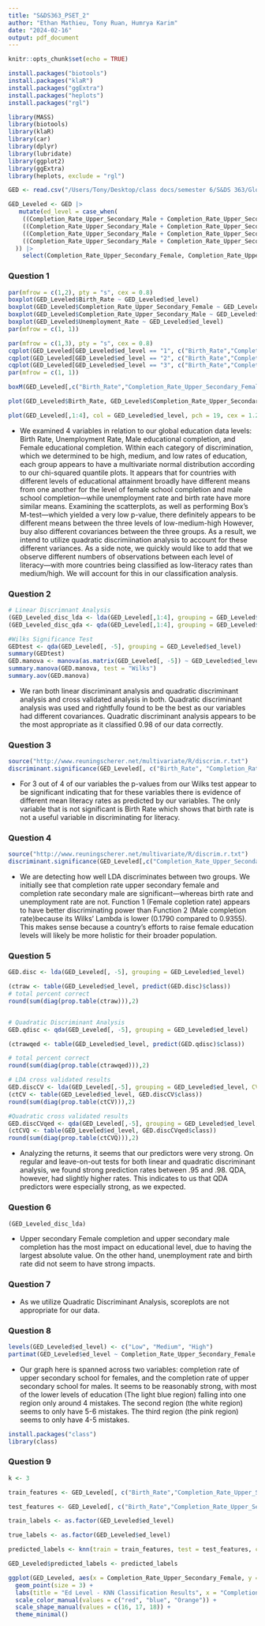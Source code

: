 ```yaml
---
title: "S&DS363_PSET_2"
author: "Ethan Mathieu, Tony Ruan, Humrya Karim"
date: "2024-02-16"
output: pdf_document
---
```


```r
knitr::opts_chunk$set(echo = TRUE)

install.packages("biotools")
install.packages("klaR")
install.packages("ggExtra")
install.packages("heplots")
install.packages("rgl")

library(MASS)
library(biotools)
library(klaR)
library(car)
library(dplyr)
library(lubridate)
library(ggplot2)
library(ggExtra)
library(heplots, exclude = "rgl")

```



``` r
GED <- read.csv("/Users/Tony/Desktop/class docs/semester 6/S&DS 363/Global_Education.csv")

GED_Leveled <- GED |>
   mutate(ed_level = case_when(
    ((Completion_Rate_Upper_Secondary_Male + Completion_Rate_Upper_Secondary_Female) / 2) < 50 ~ "1",
    ((Completion_Rate_Upper_Secondary_Male + Completion_Rate_Upper_Secondary_Female) / 2) >= 50 &
    ((Completion_Rate_Upper_Secondary_Male + Completion_Rate_Upper_Secondary_Female) / 2) < 80 ~ "2",
    ((Completion_Rate_Upper_Secondary_Male + Completion_Rate_Upper_Secondary_Female) / 2) >= 80 ~ "3"
  )) |>
    select(Completion_Rate_Upper_Secondary_Female, Completion_Rate_Upper_Secondary_Male, Birth_Rate, Unemployment_Rate, ed_level)
```

### Question 1

```r

par(mfrow = c(1,2), pty = "s", cex = 0.8)
boxplot(GED_Leveled$Birth_Rate ~ GED_Leveled$ed_level)
boxplot(GED_Leveled$Completion_Rate_Upper_Secondary_Female ~ GED_Leveled$ed_level)
boxplot(GED_Leveled$Completion_Rate_Upper_Secondary_Male ~ GED_Leveled$ed_level)
boxplot(GED_Leveled$Unemployment_Rate ~ GED_Leveled$ed_level)
par(mfrow = c(1, 1))

par(mfrow = c(1,3), pty = "s", cex = 0.8)
cqplot(GED_Leveled[GED_Leveled$ed_level == "1", c("Birth_Rate","Completion_Rate_Upper_Secondary_Female", "Completion_Rate_Upper_Secondary_Male", "Unemployment_Rate")], main = "Low")
cqplot(GED_Leveled[GED_Leveled$ed_level == "2", c("Birth_Rate","Completion_Rate_Upper_Secondary_Female", "Completion_Rate_Upper_Secondary_Male", "Unemployment_Rate")], main = "Medium")
cqplot(GED_Leveled[GED_Leveled$ed_level == "3", c("Birth_Rate","Completion_Rate_Upper_Secondary_Female", "Completion_Rate_Upper_Secondary_Male", "Unemployment_Rate")], main = "High")
par(mfrow = c(1, 1))

boxM(GED_Leveled[,c("Birth_Rate","Completion_Rate_Upper_Secondary_Female", "Completion_Rate_Upper_Secondary_Male", "Unemployment_Rate")], GED_Leveled$ed_level)

plot(GED_Leveled$Birth_Rate, GED_Leveled$Completion_Rate_Upper_Secondary_Female, col = as.numeric(GED_Leveled$ed_level)+1, pch = 19, main = "World Educational Relationships", ylab = "Female Completion Rate", xlab = "Birth Rate")

plot(GED_Leveled[,1:4], col = GED_Leveled$ed_level, pch = 19, cex = 1.2)
```
* We examined 4 variables in relation to our global education data levels: Birth Rate, Unemployment Rate, Male educational completion, and Female educational completion. Within each category of discrimination, which we determined to be high, medium, and low rates of education, each group appears to have a multivariate normal distribution according to our chi-squared quantile plots. It appears that for countries with different levels of educational attainment broadly have different means from one another for the level of female school completion and male school completion—while unemployment rate and birth rate have more similar means. Examining the scatterplots, as well as performing Box's M-test—which yielded a very low p-value, there definitely appears to be different means between the three levels of low-medium-high However, buy also  different covariances between the three groups. As a result, we intend to utilize quadratic discrimiination analysis to account for these different variances. As a side note, we quickly would like to add that we observe different numbers of observations between each level of literacy—with more countries being classified as low-literacy rates than medium/high. We will account for this in our classification analysis.

### Question 2

```r

# Linear Discrimnant Analysis
(GED_Leveled_disc_lda <- lda(GED_Leveled[,1:4], grouping = GED_Leveled$ed_level))
(GED_Leveled_disc_qda <- qda(GED_Leveled[,1:4], grouping = GED_Leveled$ed_level))

#Wilks Significance Test
GEDtest <- qda(GED_Leveled[, -5], grouping = GED_Leveled$ed_level)
summary(GEDtest)
GED.manova <- manova(as.matrix(GED_Leveled[, -5]) ~ GED_Leveled$ed_level)
summary.manova(GED.manova, test = "Wilks")
summary.aov(GED.manova)
```
* We ran both linear discriminant analysis and quadratic discriminant analysis and cross validated analysis in both. Quadratic discriminant analysis was used and rightfully found to be the best as our variables had different covariances. Quadratic discriminant analysis appears to be the most appropriate as it classified 0.98 of our data correctly.

### Question 3 

```r
source("http://www.reuningscherer.net/multivariate/R/discrim.r.txt")
discriminant.significance(GED_Leveled[, c("Birth_Rate", "Completion_Rate_Upper_Secondary_Female")], GED_Leveled$ed_level)
```

* For 3 out of 4 of our variables the p-values from our Wilks test appear to be significant indicating that for these variables there is evidence of different mean literacy rates as predicted by our variables. The only variable that is not significant is Birth Rate which shows that birth rate is not a useful variable in discriminating for literacy. 

### Question 4

``` r
source("http://www.reuningscherer.net/multivariate/R/discrim.r.txt")
discriminant.significance(GED_Leveled[,c("Completion_Rate_Upper_Secondary_Female", "Completion_Rate_Upper_Secondary_Male")], GED_Leveled$ed_level)
```
* We are detecting how well LDA discriminates between two groups. We initially see that completion rate upper secondary female and completion rate secondary male are significant—whereas birth rate and unemployment rate are not. Function 1 (Female copletion rate) appears to have better discriminating power than Function 2 (Male completion rate)because its Wilks' Lambda is lower (0.1790 compared to 0.9355). This makes sense because a country's efforts to raise female education levels will likely be more holistic for their broader population.

### Question 5
```r
GED.disc <- lda(GED_Leveled[, -5], grouping = GED_Leveled$ed_level)

(ctraw <- table(GED_Leveled$ed_level, predict(GED.disc)$class))
# total percent correct
round(sum(diag(prop.table(ctraw))),2)


# Quadratic Discriminant Analysis
GED.qdisc <- qda(GED_Leveled[, -5], grouping = GED_Leveled$ed_level)

(ctrawqed <- table(GED_Leveled$ed_level, predict(GED.qdisc)$class))

# total percent correct
round(sum(diag(prop.table(ctrawqed))),2)

# LDA cross validated results
GED.discCV <- lda(GED_Leveled[,-5], grouping = GED_Leveled$ed_level, CV = TRUE)
(ctCV <- table(GED_Leveled$ed_level, GED.discCV$class))
round(sum(diag(prop.table(ctCV))),2)

#Quadratic cross validated results
GED.discCVqed <- qda(GED_Leveled[,-5], grouping = GED_Leveled$ed_level, CV = TRUE)
(ctCVQ <- table(GED_Leveled$ed_level, GED.discCVqed$class))
round(sum(diag(prop.table(ctCVQ))),2)
```
* Analyzing the returns, it seems that our predictors were very strong. On regular and leave-on-out tests for both linear and quadratic discriminant analysis, we found strong prediction rates between .95 and .98. QDA, however, had slightly higher rates. This indicates to us that QDA predictors were especially strong, as we expected.

### Question 6
```r
(GED_Leveled_disc_lda)
```

* Upper secondary Female completion and upper secondary male completion has the most impact on educational level, due to having the largest absolute value. On the other hand, unemployment rate and birth rate did not seem to have strong impacts.

### Question 7
* As we utilize Quadratic Discriminant Analysis, scoreplots are not appropriate for our data.

### Question 8
```r
levels(GED_Leveled$ed_level) <- c("Low", "Medium", "High")
partimat(GED_Leveled$ed_level ~ Completion_Rate_Upper_Secondary_Female + Completion_Rate_Upper_Secondary_Male, data = GED_Leveled, method = "lda")
```
* Our graph here is spanned across two variables: completion rate of upper secondary school for females, and the completion rate of upper secondary school for males. It seems to be reasonably strong, with most of the lower levels of education (The light blue region) falling into one region only around 4 mistakes. The second region (the white region) seems to only have 5-6 mistakes. The third region (the pink region)  seems to only have 4-5 mistakes.

``` r

install.packages("class")
library(class)

```

### Question 9
```r

k <- 3

train_features <- GED_Leveled[, c("Birth_Rate","Completion_Rate_Upper_Secondary_Female", "Completion_Rate_Upper_Secondary_Male", "Unemployment_Rate")]

test_features <- GED_Leveled[, c("Birth_Rate","Completion_Rate_Upper_Secondary_Female", "Completion_Rate_Upper_Secondary_Male", "Unemployment_Rate")]

train_labels <- as.factor(GED_Leveled$ed_level)

true_labels <- as.factor(GED_Leveled$ed_level)

predicted_labels <- knn(train = train_features, test = test_features, cl = train_labels, k = k)

GED_Leveled$predicted_labels <- predicted_labels

ggplot(GED_Leveled, aes(x = Completion_Rate_Upper_Secondary_Female, y = Completion_Rate_Upper_Secondary_Male, color = predicted_labels, shape = ed_level)) +
  geom_point(size = 3) +
  labs(title = "Ed Level - KNN Classification Results", x = "Completion_Rate_Upper_Secondary_Female", y = "Completion_Rate_Upper_Secondary_Male", color = "Predicted Class", shape = "True Class") +
  scale_color_manual(values = c("red", "blue", "Orange")) + 
  scale_shape_manual(values = c(16, 17, 18)) + 
  theme_minimal()

```
